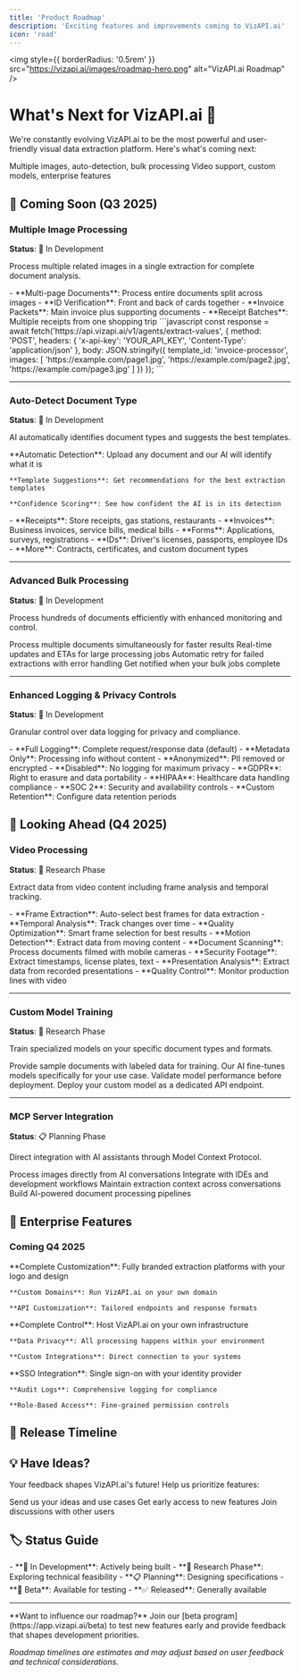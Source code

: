 ```yaml
---
title: 'Product Roadmap'
description: 'Exciting features and improvements coming to VizAPI.ai'
icon: 'road'
---
```


<img
  style={{ borderRadius: '0.5rem' }}
  src="https://vizapi.ai/images/roadmap-hero.png"
  alt="VizAPI.ai Roadmap"
/>

# What's Next for VizAPI.ai 🚀

We're constantly evolving VizAPI.ai to be the most powerful and user-friendly visual data extraction platform. Here's what's coming next:

<CardGroup cols={2}>
  <Card
    title="Q3 2025"
    icon="calendar-days"
    color="#22c55e"
  >
    Multiple images, auto-detection, bulk processing
  </Card>
  <Card
    title="Q4 2025"
    icon="calendar"
    color="#3b82f6"
  >
    Video support, custom models, enterprise features
  </Card>
</CardGroup>

## 🚀 Coming Soon (Q3 2025)

### Multiple Image Processing
**Status**: 🔨 In Development

Process multiple related images in a single extraction for complete document analysis.

<AccordionGroup>
  <Accordion title="Perfect For" icon="use-case">
    - **Multi-page Documents**: Process entire documents split across images
    - **ID Verification**: Front and back of cards together
    - **Invoice Packets**: Main invoice plus supporting documents
    - **Receipt Batches**: Multiple receipts from one shopping trip
  </Accordion>
  
  <Accordion title="How It Works" icon="cog">
    ```javascript
    const response = await fetch('https://api.vizapi.ai/v1/agents/extract-values', {
      method: 'POST',
      headers: {
        'x-api-key': 'YOUR_API_KEY',
        'Content-Type': 'application/json'
      },
      body: JSON.stringify({
        template_id: 'invoice-processor',
        images: [
          'https://example.com/page1.jpg',
          'https://example.com/page2.jpg',
          'https://example.com/page3.jpg'
        ]
      })
    });
    ```
  </Accordion>
</AccordionGroup>

---

### Auto-Detect Document Type
**Status**: 🔨 In Development

AI automatically identifies document types and suggests the best templates.

<Tabs>
  <Tab title="Smart Recognition">
    **Automatic Detection**: Upload any document and our AI will identify what it is
    
    **Template Suggestions**: Get recommendations for the best extraction templates
    
    **Confidence Scoring**: See how confident the AI is in its detection
  </Tab>
  <Tab title="Supported Types">
    - **Receipts**: Store receipts, gas stations, restaurants
    - **Invoices**: Business invoices, service bills, medical bills
    - **Forms**: Applications, surveys, registrations
    - **IDs**: Driver's licenses, passports, employee IDs
    - **More**: Contracts, certificates, and custom document types
  </Tab>
</Tabs>

---

### Advanced Bulk Processing
**Status**: 🔨 In Development

Process hundreds of documents efficiently with enhanced monitoring and control.

<CardGroup cols={2}>
  <Card
    title="Parallel Processing"
    icon="bolt"
  >
    Process multiple documents simultaneously for faster results
  </Card>
  <Card
    title="Progress Tracking"
    icon="chart-line"
  >
    Real-time updates and ETAs for large processing jobs
  </Card>
  <Card
    title="Smart Retry"
    icon="refresh"
  >
    Automatic retry for failed extractions with error handling
  </Card>
  <Card
    title="Webhook Notifications"
    icon="bell"
  >
    Get notified when your bulk jobs complete
  </Card>
</CardGroup>

---

### Enhanced Logging & Privacy Controls
**Status**: 🔨 In Development

Granular control over data logging for privacy and compliance.

<AccordionGroup>
  <Accordion title="Logging Options" icon="shield">
    - **Full Logging**: Complete request/response data (default)
    - **Metadata Only**: Processing info without content
    - **Anonymized**: PII removed or encrypted
    - **Disabled**: No logging for maximum privacy
  </Accordion>
  
  <Accordion title="Compliance Ready" icon="certificate">
    - **GDPR**: Right to erasure and data portability
    - **HIPAA**: Healthcare data handling compliance  
    - **SOC 2**: Security and availability controls
    - **Custom Retention**: Configure data retention periods
  </Accordion>
</AccordionGroup>

## 🔮 Looking Ahead (Q4 2025)

### Video Processing
**Status**: 🧪 Research Phase

Extract data from video content including frame analysis and temporal tracking.

<Tabs>
  <Tab title="Capabilities">
    - **Frame Extraction**: Auto-select best frames for data extraction
    - **Temporal Analysis**: Track changes over time
    - **Quality Optimization**: Smart frame selection for best results
    - **Motion Detection**: Extract data from moving content
  </Tab>
  <Tab title="Use Cases">
    - **Document Scanning**: Process documents filmed with mobile cameras
    - **Security Footage**: Extract timestamps, license plates, text
    - **Presentation Analysis**: Extract data from recorded presentations
    - **Quality Control**: Monitor production lines with video
  </Tab>
</Tabs>

---

### Custom Model Training
**Status**: 🧪 Research Phase

Train specialized models on your specific document types and formats.

<Steps>
  <Step title="Upload Training Data">
    Provide sample documents with labeled data for training.
  </Step>
  <Step title="Model Training">
    Our AI fine-tunes models specifically for your use case.
  </Step>
  <Step title="Testing & Validation">
    Validate model performance before deployment.
  </Step>
  <Step title="Production Deployment">
    Deploy your custom model as a dedicated API endpoint.
  </Step>
</Steps>

---

### MCP Server Integration
**Status**: 📋 Planning Phase

Direct integration with AI assistants through Model Context Protocol.

<CardGroup cols={2}>
  <Card
    title="Claude Integration"
    icon="message-circle"
  >
    Process images directly from AI conversations
  </Card>
  <Card
    title="Developer Tools"
    icon="wrench"
  >
    Integrate with IDEs and development workflows
  </Card>
  <Card
    title="Context Awareness"
    icon="brain"
  >
    Maintain extraction context across conversations
  </Card>
  <Card
    title="Automated Workflows"
    icon="workflow"
  >
    Build AI-powered document processing pipelines
  </Card>
</CardGroup>

## 🏢 Enterprise Features

### Coming Q4 2025

<AccordionGroup>
  <Accordion title="White-Label Solutions" icon="palette">
    **Complete Customization**: Fully branded extraction platforms with your logo and design
    
    **Custom Domains**: Run VizAPI.ai on your own domain
    
    **API Customization**: Tailored endpoints and response formats
  </Accordion>
  
  <Accordion title="On-Premise Deployment" icon="server">
    **Complete Control**: Host VizAPI.ai on your own infrastructure
    
    **Data Privacy**: All processing happens within your environment
    
    **Custom Integrations**: Direct connection to your systems
  </Accordion>
  
  <Accordion title="Advanced Security" icon="shield-check">
    **SSO Integration**: Single sign-on with your identity provider
    
    **Audit Logs**: Comprehensive logging for compliance
    
    **Role-Based Access**: Fine-grained permission controls
  </Accordion>
</AccordionGroup>

## 📅 Release Timeline

<Tabs>
  <Tab title="Q3 2025">
    <CardGroup cols={2}>
      <Card title="✅ Multiple Image Processing" color="#22c55e" />
      <Card title="✅ Auto-Detect Document Type" color="#22c55e" />
      <Card title="✅ Advanced Bulk Processing" color="#22c55e" />
      <Card title="✅ Enhanced Logging Controls" color="#22c55e" />
    </CardGroup>
  </Tab>
  <Tab title="Q4 2025">
    <CardGroup cols={2}>
      <Card title="🔄 Video Processing" color="#3b82f6" />
      <Card title="🔄 Custom Model Training" color="#3b82f6" />
      <Card title="🔄 MCP Server Integration" color="#3b82f6" />
      <Card title="🔄 Enterprise Features" color="#3b82f6" />
    </CardGroup>
  </Tab>
</Tabs>

## 💡 Have Ideas?

Your feedback shapes VizAPI.ai's future! Help us prioritize features:

<CardGroup cols={3}>
  <Card
    title="Feature Requests"
    icon="lightbulb"
    href="mailto:product@vizapi.ai"
  >
    Send us your ideas and use cases
  </Card>
  <Card
    title="Beta Program"
    icon="test-tube"
    href="https://app.vizapi.ai/beta"
  >
    Get early access to new features
  </Card>
  <Card
    title="Community"
    icon="users"
    href="https://community.vizapi.ai"
  >
    Join discussions with other users
  </Card>
</CardGroup>

## 🏷️ Status Guide

<AccordionGroup>
  <Accordion title="Development Status" icon="info">
    - **🔨 In Development**: Actively being built
    - **🧪 Research Phase**: Exploring technical feasibility  
    - **📋 Planning**: Designing specifications
    - **🚀 Beta**: Available for testing
    - **✅ Released**: Generally available
  </Accordion>
</AccordionGroup>

---

<Note>
**Want to influence our roadmap?** Join our [beta program](https://app.vizapi.ai/beta) to test new features early and provide feedback that shapes development priorities.
</Note>

*Roadmap timelines are estimates and may adjust based on user feedback and technical considerations.* 